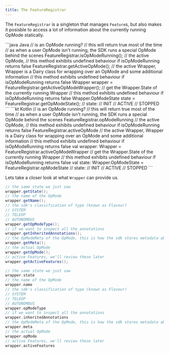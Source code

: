 ```yaml
---
title: The FeatureRegistrar
---
```

The `FeatureRegistrar` is a singleton that manages `Feature`s, but also makes it
posisble to access a lot of information about the currently running OpMode
statically.

<CodeGroup>
```java Java
// is an OpMode running?
// this will return true most of the time
// as when a user OpMode isn't running, the SDK runs a special OpMode behind the scenes
FeatureRegistrar.isOpModeRunning();
// the active OpMode,
// this method exhibits undefined behaviour if isOpModeRunning returns false
FeatureRegistrar.getActiveOpMode();
// the active Wrapper, Wrapper is a Dairy class for wrapping over an OpMode and some additional information
// this method exhibits undefined behaviour if isOpModeRunning returns false
Wrapper wrapper = FeatureRegistrar.getActiveOpModeWrapper();
// get the Wrapper.State of the currently running Wrapper
// this method exhibits undefined behaviour if isOpModeRunning returns false
Wrapper.OpModeState state = FeatureRegistrar.getOpModeState();
// state:
// INIT
// ACTIVE
// STOPPED
```
```kt Kotlin
// is an OpMode running?
// this will return true most of the time
// as when a user OpMode isn't running, the SDK runs a special OpMode behind the scenes
FeatureRegistrar.opModeRunning
// the active OpMode,
// this method exhibits undefined behaviour if isOpModeRunning returns false
FeatureRegistrar.activeOpMode
// the active Wrapper, Wrapper is a Dairy class for wrapping over an OpMode and some additional information
// this method exhibits undefined behaviour if isOpModeRunning returns false
val wrapper: Wrapper = FeatureRegistrar.activeOpModeWrapper
// get the Wrapper.State of the currently running Wrapper
// this method exhibits undefined behaviour if isOpModeRunning returns false
val state: Wrapper.OpModeState = FeatureRegistrar.opModeState
// state:
// INIT
// ACTIVE
// STOPPED
```
</CodeGroup>

Lets take a closer look at what `Wrapper` can provide us.
<CodeGroup>
```java Java
// the same state we just saw
wrapper.getState();
// the name of the OpMode
wrapper.getName();
// the sdk's classification of type (known as Flavour)
// SYSTEM
// TELEOP
// AUTONOMOUS
wrapper.getOpModeType();
// if we want to inspect all the annotations
wrapper.getInheritedAnnotations();
// the OpModeMeta of the OpMode, this is how the sdk stores metadata about the OpMode
wrapper.getMeta();
// the actual OpMode
wrapper.getOpMode();
// active Features, we'll review these later
wrapper.getActiveFeatures();
```
```kt Kotlin
// the same state we just saw
wrapper.state
// the name of the OpMode
wrapper.name
// the sdk's classification of type (known as Flavour)
// SYSTEM
// TELEOP
// AUTONOMOUS
wrapper.opModeType
// if we want to inspect all the annotations
wrapper.inheritedAnnotations
// the OpModeMeta of the OpMode, this is how the sdk stores metadata about the OpMode
wrapper.meta
// the actual OpMode
wrapper.opMode
// active Features, we'll review these later
wrapper.activeFeatures
```
</CodeGroup>
